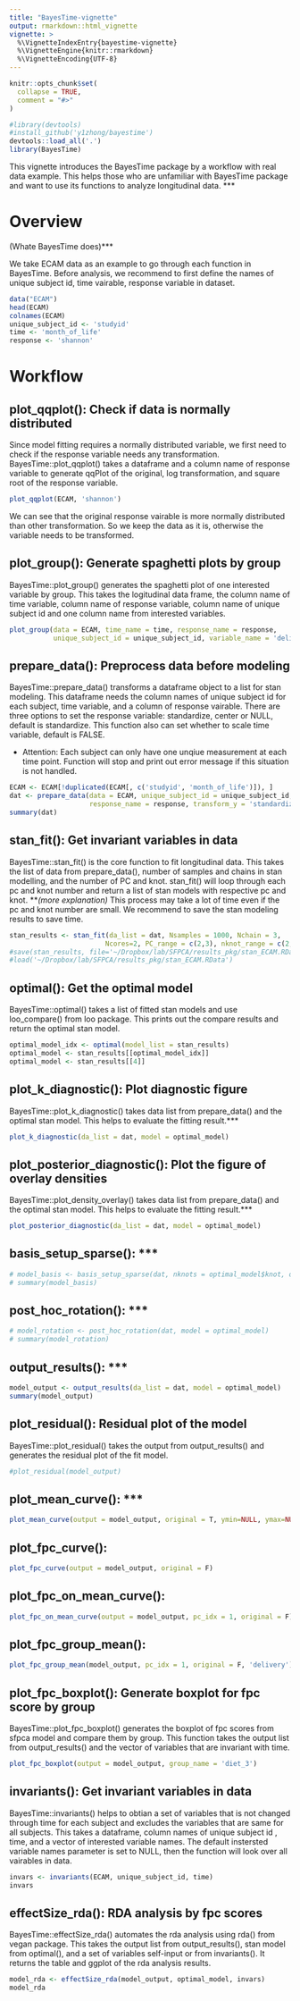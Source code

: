 ```yaml
---
title: "BayesTime-vignette"
output: rmarkdown::html_vignette
vignette: >
  %\VignetteIndexEntry{bayestime-vignette}
  %\VignetteEngine{knitr::rmarkdown}
  %\VignetteEncoding{UTF-8}
---
```



```r
knitr::opts_chunk$set(
  collapse = TRUE,
  comment = "#>"
)
```

```r
#library(devtools)
#install_github('y1zhong/bayestime')
devtools::load_all('.')
library(BayesTime)
```
This vignette introduces the BayesTime package by a workflow with real data example. This helps those who are unfamiliar with BayesTime package and want to use its functions to analyze longitudinal data. ***

# Overview
(Whate BayesTime does)***

We take ECAM data as an example to go through each function in BayesTime. Before analysis, we recommend to first define the names of unique subject id, time vairable, response variable in dataset.
```r
data("ECAM")
head(ECAM)
colnames(ECAM)
unique_subject_id <- 'studyid'
time <- 'month_of_life'
response <- 'shannon'
```

# Workflow
## plot_qqplot(): Check if data is normally distributed
Since model fitting requires a normally distributed variable, we first need to check if the response variable needs any transformation. BayesTime::plot_qqplot() takes a dataframe and a column name of response variable to generate qqPlot of the original, log transformation, and square root of the response variable. 
```r
plot_qqplot(ECAM, 'shannon')
```

We can see that the original response vairable is more normally distributed than other transformation. So we keep the data as it is, otherwise the variable needs to be transformed.

## plot_group(): Generate spaghetti plots by group
BayesTime::plot_group() generates the spaghetti plot of one interested variable by group. This takes the logitudinal data frame, the column name of time variable, column name of response variable, column name of unique subject id and one column name from interested variables.
```r
plot_group(data = ECAM, time_name = time, response_name = response,
           unique_subject_id = unique_subject_id, variable_name = 'delivery')
```

## prepare_data(): Preprocess data before modeling
BayesTime::prepare_data() transforms a dataframe object to a list for stan modeling. This dataframe needs the column names of unique subject id for each subject, time variable, and a column of response vairable. There are three options to set the response variable: standardize, center or NULL, default is standardize. This function also can set whether to scale time variable, default is FALSE. 

* Attention: Each subject can only have one unqiue measurement at each time point. Function will stop and print out error message if this situation is not handled.

```r
ECAM <- ECAM[!duplicated(ECAM[, c('studyid', 'month_of_life')]), ]
dat <- prepare_data(data = ECAM, unique_subject_id = unique_subject_id, time_name = time,
                    response_name = response, transform_y = 'standardize', scale_time = T)
summary(dat)
```

## stan_fit(): Get invariant variables in data
BayesTime::stan_fit() is the core function to fit longitudinal data. This takes the list of data from prepare_data(), number of samples and chains in stan modelling, and the number of PC and knot. stan_fit() will loop through each pc and knot number and return a list of stan models with respective pc and knot. ***(more explanation)
* This process may take a lot of time even if the pc and knot number are small. We recommend to save the stan modeling results to save time.

```r
stan_results <- stan_fit(da_list = dat, Nsamples = 1000, Nchain = 3,
                        Ncores=2, PC_range = c(2,3), nknot_range = c(2,3))
#save(stan_results, file='~/Dropbox/lab/SFPCA/results_pkg/stan_ECAM.RData')
#load('~/Dropbox/lab/SFPCA/results_pkg/stan_ECAM.RData')
```

## optimal(): Get the optimal model
BayesTime::optimal() takes a list of fitted stan models and use loo_compare() from loo package. This prints out the compare results and return the optimal stan model.
```r
optimal_model_idx <- optimal(model_list = stan_results)
optimal_model <- stan_results[[optimal_model_idx]]
optimal_model <- stan_results[[4]]
```

## plot_k_diagnostic(): Plot diagnostic figure
BayesTime::plot_k_diagnostic() takes data list from prepare_data() and the optimal stan model. This helps to evaluate the fitting result.***
```r
plot_k_diagnostic(da_list = dat, model = optimal_model)
```

## plot_posterior_diagnostic(): Plot the figure of overlay densities
BayesTime::plot_density_overlay() takes data list from prepare_data() and the optimal stan model. This helps to evaluate the fitting result.***
```r
plot_posterior_diagnostic(da_list = dat, model = optimal_model)
```


## basis_setup_sparse(): ***
```r
# model_basis <- basis_setup_sparse(dat, nknots = optimal_model$knot, orth=TRUE)
# summary(model_basis)
```

## post_hoc_rotation(): ***
```r
# model_rotation <- post_hoc_rotation(dat, model = optimal_model)
# summary(model_rotation)
```

## output_results(): ***
```r
model_output <- output_results(da_list = dat, model = optimal_model)
summary(model_output)
```

## plot_residual(): Residual plot of the model

BayesTime::plot_residual() takes the output from output_results() and generates the residual plot of the fit model.
```r
#plot_residual(model_output)
```

## plot_mean_curve(): ***
```r
plot_mean_curve(output = model_output, original = T, ymin=NULL, ymax=NULL)
```

## plot_fpc_curve(): 
```r
plot_fpc_curve(output = model_output, original = F)
```

## plot_fpc_on_mean_curve(): 
```r
plot_fpc_on_mean_curve(output = model_output, pc_idx = 1, original = F)
```

## plot_fpc_group_mean():
```r
plot_fpc_group_mean(model_output, pc_idx = 1, original = F, 'delivery')
```

## plot_fpc_boxplot(): Generate boxplot for fpc score by group
BayesTime::plot_fpc_boxplot() generates the boxplot of fpc scores from sfpca model and compare them by group. This function takes the output list from output_results() and the vector of variables that are invariant with time.
```r
plot_fpc_boxplot(output = model_output, group_name = 'diet_3')
```


##  invariants(): Get invariant variables in data
BayesTime::invariants() helps to obtian a set of variables that is not changed through time for each subject and excludes the variables that are same for all subjects. This takes a dataframe, column names of unique subject id , time, and a vector of interested variable names. The default instersted variable names parameter is set to NULL, then the function will look over all vairables in data.
```r
invars <- invariants(ECAM, unique_subject_id, time)
invars
```

## effectSize_rda(): RDA analysis by fpc scores
BayesTime::effectSize_rda() automates the rda analysis using rda() from vegan package. This takes the output list from output_results(), stan model from optimal(), and a set of variables self-input or from invariants(). It returns the table and ggplot of the rda analysis results.
```r
model_rda <- effectSize_rda(model_output, optimal_model, invars)
model_rda
```

